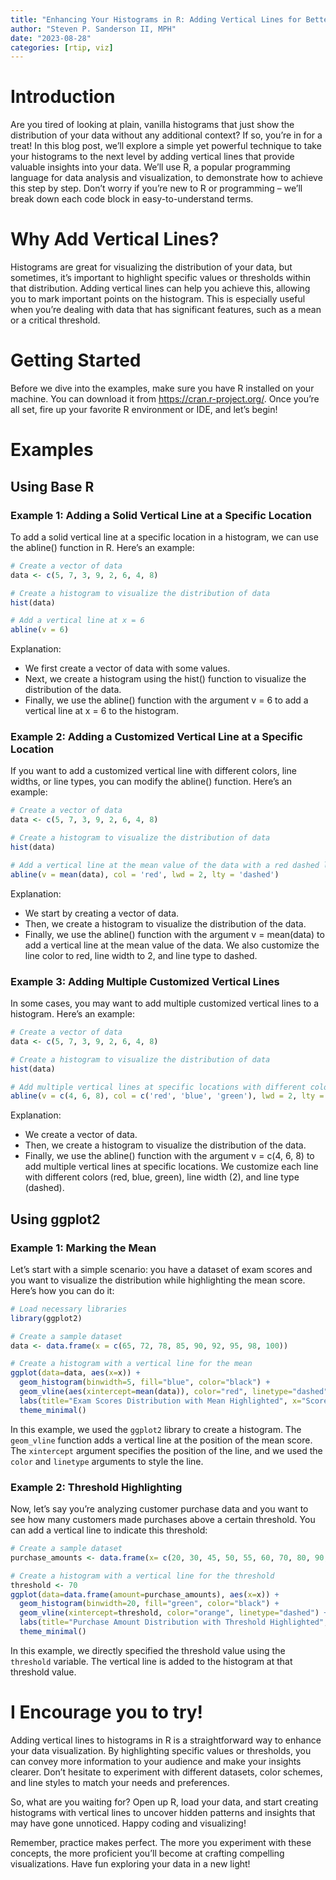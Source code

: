 ```yaml
---
title: "Enhancing Your Histograms in R: Adding Vertical Lines for Better Insights"
author: "Steven P. Sanderson II, MPH"
date: "2023-08-28"
categories: [rtip, viz]
---
```


# Introduction

Are you tired of looking at plain, vanilla histograms that just show the distribution of your data without any additional context? If so, you're in for a treat! In this blog post, we'll explore a simple yet powerful technique to take your histograms to the next level by adding vertical lines that provide valuable insights into your data. We'll use R, a popular programming language for data analysis and visualization, to demonstrate how to achieve this step by step. Don't worry if you're new to R or programming – we'll break down each code block in easy-to-understand terms.

# Why Add Vertical Lines?

Histograms are great for visualizing the distribution of your data, but sometimes, it's important to highlight specific values or thresholds within that distribution. Adding vertical lines can help you achieve this, allowing you to mark important points on the histogram. This is especially useful when you're dealing with data that has significant features, such as a mean or a critical threshold.

# Getting Started

Before we dive into the examples, make sure you have R installed on your machine. You can download it from [https://cran.r-project.org/](https://cran.r-project.org/). Once you're all set, fire up your favorite R environment or IDE, and let's begin!

# Examples

## Using Base R

### Example 1: Adding a Solid Vertical Line at a Specific Location

To add a solid vertical line at a specific location in a histogram, we can use the abline() function in R. Here's an example:

```r
# Create a vector of data
data <- c(5, 7, 3, 9, 2, 6, 4, 8)

# Create a histogram to visualize the distribution of data
hist(data)

# Add a vertical line at x = 6
abline(v = 6)
```

Explanation:

-    We first create a vector of data with some values.
-    Next, we create a histogram using the hist() function to visualize the distribution of the data.
-    Finally, we use the abline() function with the argument v = 6 to add a vertical line at x = 6 to the histogram.

### Example 2: Adding a Customized Vertical Line at a Specific Location

If you want to add a customized vertical line with different colors, line widths, or line types, you can modify the abline() function. Here's an example:

```r
# Create a vector of data
data <- c(5, 7, 3, 9, 2, 6, 4, 8)

# Create a histogram to visualize the distribution of data
hist(data)

# Add a vertical line at the mean value of the data with a red dashed line
abline(v = mean(data), col = 'red', lwd = 2, lty = 'dashed')
```

Explanation:

-    We start by creating a vector of data.
-    Then, we create a histogram to visualize the distribution of the data.
-    Finally, we use the abline() function with the argument v = mean(data) to add a vertical line at the mean value of the data. We also customize the line color to red, line width to 2, and line type to dashed.

### Example 3: Adding Multiple Customized Vertical Lines

In some cases, you may want to add multiple customized vertical lines to a histogram. Here's an example:

```r
# Create a vector of data
data <- c(5, 7, 3, 9, 2, 6, 4, 8)

# Create a histogram to visualize the distribution of data
hist(data)

# Add multiple vertical lines at specific locations with different colors
abline(v = c(4, 6, 8), col = c('red', 'blue', 'green'), lwd = 2, lty = 'dashed')
```

Explanation:

-    We create a vector of data.
-    Then, we create a histogram to visualize the distribution of the data.
-    Finally, we use the abline() function with the argument v = c(4, 6, 8) to add multiple vertical lines at specific locations. We customize each line with different colors (red, blue, green), line width (2), and line type (dashed).


## Using ggplot2

### Example 1: Marking the Mean

Let's start with a simple scenario: you have a dataset of exam scores and you want to visualize the distribution while highlighting the mean score. Here's how you can do it:

```r
# Load necessary libraries
library(ggplot2)

# Create a sample dataset
data <- data.frame(x = c(65, 72, 78, 85, 90, 92, 95, 98, 100))

# Create a histogram with a vertical line for the mean
ggplot(data=data, aes(x=x)) +
  geom_histogram(binwidth=5, fill="blue", color="black") +
  geom_vline(aes(xintercept=mean(data)), color="red", linetype="dashed") +
  labs(title="Exam Scores Distribution with Mean Highlighted", x="Scores", y="Frequency") +
  theme_minimal()
```

In this example, we used the `ggplot2` library to create a histogram. The `geom_vline` function adds a vertical line at the position of the mean score. The `xintercept` argument specifies the position of the line, and we used the `color` and `linetype` arguments to style the line.

### Example 2: Threshold Highlighting

Now, let's say you're analyzing customer purchase data and you want to see how many customers made purchases above a certain threshold. You can add a vertical line to indicate this threshold:

```r
# Create a sample dataset
purchase_amounts <- data.frame(x= c(20, 30, 45, 50, 55, 60, 70, 80, 90, 100, 110, 130, 150))

# Create a histogram with a vertical line for the threshold
threshold <- 70
ggplot(data=data.frame(amount=purchase_amounts), aes(x=x)) +
  geom_histogram(binwidth=20, fill="green", color="black") +
  geom_vline(xintercept=threshold, color="orange", linetype="dashed") +
  labs(title="Purchase Amount Distribution with Threshold Highlighted", x="Purchase Amount", y="Frequency") +
  theme_minimal()
```

In this example, we directly specified the threshold value using the `threshold` variable. The vertical line is added to the histogram at that threshold value.

# I Encourage you to try!

Adding vertical lines to histograms in R is a straightforward way to enhance your data visualization. By highlighting specific values or thresholds, you can convey more information to your audience and make your insights clearer. Don't hesitate to experiment with different datasets, color schemes, and line styles to match your needs and preferences.

So, what are you waiting for? Open up R, load your data, and start creating histograms with vertical lines to uncover hidden patterns and insights that may have gone unnoticed. Happy coding and visualizing!

Remember, practice makes perfect. The more you experiment with these concepts, the more proficient you'll become at crafting compelling visualizations. Have fun exploring your data in a new light!